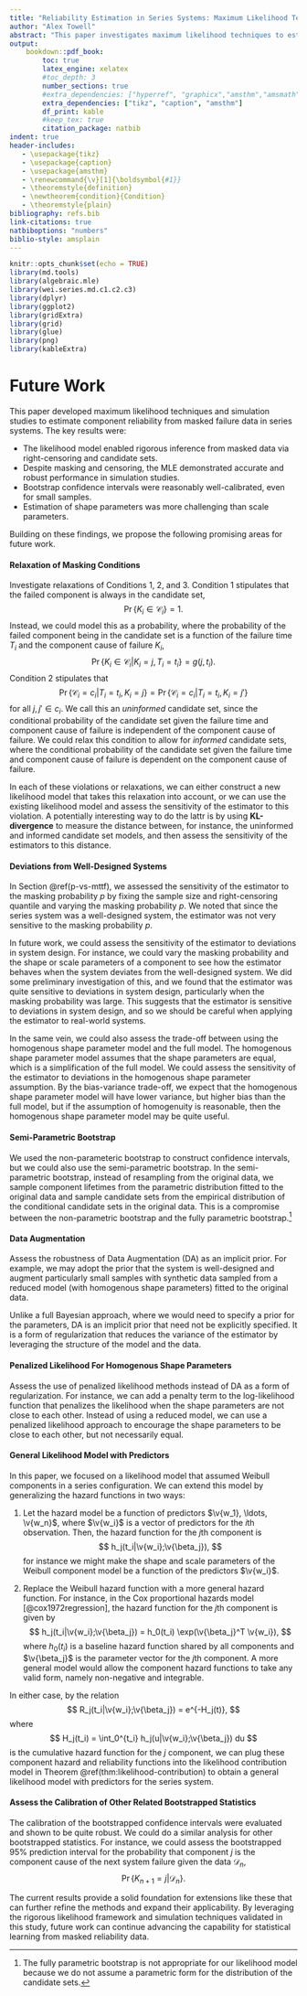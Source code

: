 ```yaml
---
title: "Reliability Estimation in Series Systems: Maximum Likelihood Techniques for Right-Censored and Masked Failure Data"
author: "Alex Towell"
abstract: "This paper investigates maximum likelihood techniques to estimate component reliability from masked failure data in series systems. A likelihood model accounts for right-censoring and candidate sets indicative of masked failure causes. Extensive simulation studies assess the accuracy and precision of maximum likelihood estimates under varying sample size, masking probability, and right-censoring time. The studies specifically examine the accuracy (bias) and precision of estimates, along with the coverage probability and width of BCa confidence intervals. Despite significant masking and censoring, the maximum likelihood estimator demonstrates good overall performance. The bootstrap yields reasonably well-calibrated confidence intervals even for small sample sizes. Together, the modeling framework and simulation studies provide rigorous validation of statistical learning from masked reliability data."
output:
    bookdown::pdf_book:
        toc: true
        latex_engine: xelatex
        #toc_depth: 3
        number_sections: true
        #extra_dependencies: ["hyperref", "graphicx","amsthm","amsmath","natbib","tikz"]
        extra_dependencies: ["tikz", "caption", "amsthm"]
        df_print: kable
        #keep_tex: true
        citation_package: natbib
indent: true
header-includes:
   - \usepackage{tikz}
   - \usepackage{caption}
   - \usepackage{amsthm}
   - \renewcommand{\v}[1]{\boldsymbol{#1}}
   - \theoremstyle{definition}
   - \newtheorem{condition}{Condition}
   - \theoremstyle{plain}
bibliography: refs.bib
link-citations: true
natbiboptions: "numbers"
biblio-style: amsplain
---
```



```r
knitr::opts_chunk$set(echo = TRUE)
library(md.tools)
library(algebraic.mle)
library(wei.series.md.c1.c2.c3)
library(dplyr)
library(ggplot2)
library(gridExtra)
library(grid)
library(glue)
library(png)
library(kableExtra)
```

Future Work
===========
This paper developed maximum likelihood techniques and simulation studies to
estimate component reliability from masked failure data in series systems. The
key results were:

- The likelihood model enabled rigorous inference from masked data via
  right-censoring and candidate sets.
- Despite masking and censoring, the MLE demonstrated accurate and robust performance in simulation studies.
- Bootstrap confidence intervals were reasonably well-calibrated, even for small samples.
- Estimation of shape parameters was more challenging than scale parameters.

Building on these findings, we propose the following promising areas for future
work.

#### Relaxation of Masking Conditions {-}

Investigate relaxations of Conditions 1, 2, and 3. Condition 1 stipulates that
the failed component is always in the candidate set,
$$
    \Pr\{K_i \in \mathcal{C}_i\} = 1.
$$
Instead, we could model this as a probability, where the probability of the
failed component being in the candidate set is a function of the failure time
$T_i$ and the component cause of failure $K_i$,
$$
    \Pr\{K_i \in \mathcal{C}_i | K_i = j, T_i = t_i\} = g(j, t_i).
$$
Condition 2 stipulates that
$$
    \Pr\{\mathcal{C}_i = c_i | T_i = t_i, K_i = j\} = 
    \Pr\{\mathcal{C}_i = c_i | T_i = t_i, K_i = j'\}
$$
for all $j, j' \in c_i$. We call this an *uninformed* candidate set, since the
conditional probability of the candidate set given the failure time and
component cause of failure is independent of the component cause of failure. We
could relax this condition to allow for *informed* candidate sets, where the
conditional probability of the candidate set given the failure time and
component cause of failure is dependent on the component cause of failure.

In each of these violations or relaxations, we can either construct a new
likelihood model that takes this relaxation into account, or we can use the
existing likelihood model and assess the sensitivity of the estimator to this
violation. A potentially interesting way to do the lattr is by using
**KL-divergence** to measure the distance between, for instance, the uninformed
and informed candidate set models, and then assess the sensitivity of the
estimators to this distance.

#### Deviations from Well-Designed Systems {-}

In Section \@ref(p-vs-mttf), we assessed the sensitivity of the estimator to the
masking probability $p$ by fixing the sample size and right-censoring quantile
and varying the masking probability $p$. We noted that since the series system
was a well-designed system, the estimator was not very sensitive to the masking
probability $p$.

In future work, we could assess the sensitivity of the estimator to deviations
in system design. For instance, we could vary the masking probability and the
shape or scale parameters of a component to see how the estimator behaves when
the system deviates from the well-designed system. We did some preliminary
investigation of this, and we found that the estimator was quite sensitive to
deviations in system design, particularly when the masking probability was
large. This suggests that the estimator is sensitive to deviations in system
design, and so we should be careful when applying the estimator to real-world
systems.

In the same vein, we could also assess the trade-off between using the
homogenous shape parameter model and the full model. The homogenous shape
parameter model assumes that the shape parameters are equal, which is a
simplification of the full model. We could assess the sensitivity of the
estimator to deviations in the homogenous shape parameter assumption. By the
bias-variance trade-off, we expect that the homogenous shape parameter model
will have lower variance, but higher bias than the full model, but if the
assumption of homogenuity is reasonable, then the homogenous shape parameter
model may be quite useful.

#### Semi-Parametric Bootstrap {-}

We used the non-parameteric bootstrap to construct confidence intervals, but we
could also use the semi-parametric bootstrap. In the semi-parametric bootstrap,
instead of resampling from the original data, we sample component lifetimes from
the parametric distribution fitted to the original data and sample candidate
sets from the empirical distribution of the conditional candidate sets in the
original data. This is a compromise between the non-parametric bootstrap and the
fully parametric bootstrap.[^30]

[^30]: The fully parametric bootstrap is not appropriate for our likelihood
model because we do not assume a parametric form for the distribution of the
candidate sets.

#### Data Augmentation {-}

Assess the robustness of Data Augmentation (DA) as an implicit prior. For
example, we may adopt the prior that the system is well-designed and augment
particularly small samples with synthetic data sampled from a reduced model
(with homogenous shape parameters) fitted to the original data.

Unlike a full Bayesian approach, where we would need to specify a prior for the
parameters, DA is an implicit prior that need not be explicitly specified. It is
a form of regularization that reduces the variance of the estimator by
leveraging the structure of the model and the data.

#### Penalized Likelihood For Homogenous Shape Parameters {-}

Assess the use of penalized likelihood methods instead of DA as a form of
regularization. For instance, we can add a penalty term to the log-likelihood
function that penalizes the likelihood when the shape parameters are not close
to each other. Instead of using a reduced model, we can use a penalized
likelihood approach to encourage the shape parameters to be close to each other,
but not necessarily equal.

#### General Likelihood Model with Predictors {-}

In this paper, we focused on a likelihood model that assumed Weibull components
in a series configuration. We can extend this model by generalizing the hazard
functions in two ways:

1. Let the hazard model be a function of predictors $\v{w_1}, \ldots, \v{w_n}$,
where $\v{w_i}$ is a vector of predictors for the $i$th observation. Then, the
hazard function for the $j$th component is
$$
    h_j(t_i|\v{w_i};\v{\beta_j}),
$$
for instance we might make the shape and scale parameters of the Weibull
component model be a function of the predictors $\v{w_i}$.

2. Replace the Weibull hazard function with a more general hazard function. For
instance, in the Cox proportional hazards model [@cox1972regression], the hazard
function for the $j$th component is given by
$$
    h_j(t_i|\v{w_i};\v{\beta_j}) = h_0(t_i) \exp(\v{\beta_j}^T \v{w_i}),
$$
where $h_{0}(t_i)$ is a baseline hazard function shared by all components and
$\v{\beta_j}$ is the parameter vector for the $j$th component. A more general
model would allow the component hazard functions to take any valid form, namely
non-negative and integrable.

In either case, by the relation
$$
  R_j(t_i|\v{w_i};\v{\beta_j}) = e^{-H_j(t)},
$$
where
$$
  H_j(t_i) = \int_0^{t_i} h_j(u|\v{w_i};\v{\beta_j}) du
$$
is the cumulative hazard function for the $j$\textsuperscript{th} component, we
can plug these component hazard and reliability functions into the likelihood
contribution model in Theorem \@ref(thm:likelihood-contribution) to obtain a
general likelihood model with predictors for the series system.

#### Assess the Calibration of Other Related Bootstrapped Statistics {-}

The calibration of the bootstrapped confidence intervals were evaluated and
shown to be quite robust. We could do a similar analysis for other bootstrapped
statistics. For instance, we could assess the bootstrapped $95\%$ prediction
interval for the probability that component $j$ is the component cause of the
next system failure given the data $\mathcal{D}_n$,
$$
    \Pr\{K_{n+1} = j | \mathcal{D}_n\}.
$$

The current results provide a solid foundation for extensions like these that
can further refine the methods and expand their applicability. By leveraging the
rigorous likelihood framework and simulation techniques validated in this study,
future work can continue advancing the capability for statistical learning from
masked reliability data.

